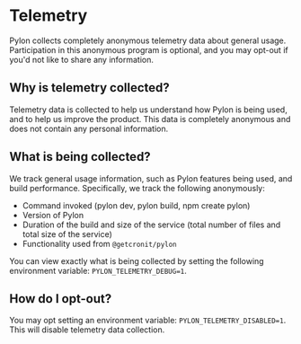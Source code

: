 # Telemetry

Pylon collects completely anonymous telemetry data about general usage. Participation in this anonymous program is optional, and you may opt-out if you'd not like to share any information.

## Why is telemetry collected?

Telemetry data is collected to help us understand how Pylon is being used, and to help us improve the product. This data is completely anonymous and does not contain any personal information.

## What is being collected?

We track general usage information, such as Pylon features being used, and build performance. Specifically, we track the following anonymously:

- Command invoked (pylon dev, pylon build, npm create pylon)
- Version of Pylon
- Duration of the build and size of the service (total number of files and total size of the service)
- Functionality used from `@getcronit/pylon`

You can view exactly what is being collected by setting the following environment variable: `PYLON_TELEMETRY_DEBUG=1`.

## How do I opt-out?

You may opt setting an environment variable: `PYLON_TELEMETRY_DISABLED=1`. This will disable telemetry data collection.
